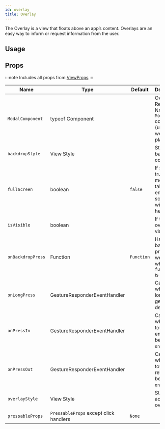 ```yaml
---
id: overlay
title: Overlay
---
```



The Overlay is a view that floats above an app’s content.
Overlays are an easy way to inform or request information from the user.

## Usage

<Usage />

## Props

:::note
Includes all props from [ViewProps](https://reactnative.dev/docs/view#props)
:::

<div class='table-responsive'>

| Name              | Type                                   | Default    | Description                                                                |
| ----------------- | -------------------------------------- | ---------- | -------------------------------------------------------------------------- |
| `ModalComponent`  | typeof Component                       |            | Override React Native `Modal` component (usable for web-platform).         |
| `backdropStyle`   | View Style                             |            | Style of the backdrop container.                                           |
| `fullScreen`      | boolean                                | `false`    | If set to true, the modal will take up the entire screen width and height. |
| `isVisible`       | boolean                                |            | If true, the overlay is visible.                                           |
| `onBackdropPress` | Function                               | `Function` | Handler for backdrop press (only works when `fullscreen` is false).        |
| `onLongPress`     | GestureResponderEventHandler           |            | Called when a long-tap gesture is detected.                                |
| `onPressIn`       | GestureResponderEventHandler           |            | Called when a touch is engaged before `onPress`.                           |
| `onPressOut`      | GestureResponderEventHandler           |            | Called when a touch is released before `onPress`.                          |
| `overlayStyle`    | View Style                             |            | Style of the actual overlay.                                               |
| `pressableProps`  | `PressableProps` except click handlers | `None`     |                                                                            |

</div>
